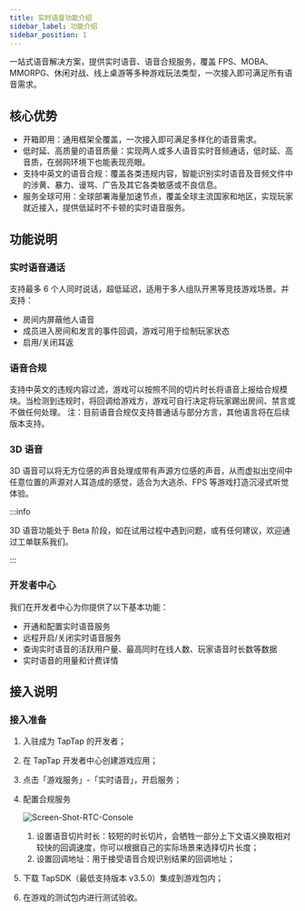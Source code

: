 ```yaml
---
title: 实时语音功能介绍
sidebar_label: 功能介绍
sidebar_position: 1
---
```


一站式语音解决方案，提供实时语音、语音合规服务，覆盖 FPS、MOBA、MMORPG、休闲对战、线上桌游等多种游戏玩法类型，一次接入即可满足所有语音需求。

## 核心优势

- 开箱即用：通用框架全覆盖，一次接入即可满足多样化的语音需求。
- 低时延、高质量的语音质量：实现两人或多人语音实时音频通话，低时延、高音质，在弱网环境下也能表现亮眼。
- 支持中英文的语音合规：覆盖各类违规内容，智能识别实时语音及音频文件中的涉黄、暴力、谩骂、广告及其它各类敏感或不良信息。
- 服务全球可用：全球部署海量加速节点，覆盖全球主流国家和地区，实现玩家就近接入，提供低延时不卡顿的实时语音服务。

## 功能说明

### 实时语音通话

支持最多 6 个人同时说话，超低延迟，适用于多人组队开黑等竞技游戏场景。并支持：

- 房间内屏蔽他人语音
- 成员进入房间和发言的事件回调，游戏可用于绘制玩家状态
- 启用/关闭耳返

### 语音合规

支持中英文的违规内容过滤，游戏可以按照不同的切片时长将语音上报给合规模块。当检测到违规时，将回调给游戏方，游戏可自行决定将玩家踢出房间、禁言或不做任何处理。
注：目前语音合规仅支持普通话与部分方言，其他语言将在后续版本支持。

### 3D 语音

3D 语音可以将无方位感的声音处理成带有声源方位感的声音，从而虚拟出空间中任意位置的声源对人耳造成的感觉，适合为大逃杀、FPS 等游戏打造沉浸式听觉体验。

:::info

3D 语音功能处于 Beta 阶段，如在试用过程中遇到问题，或有任何建议，欢迎通过工单联系我们。

:::

### 开发者中心

我们在开发者中心为你提供了以下基本功能：

- 开通和配置实时语音服务
- 远程开启/关闭实时语音服务
- 查询实时语音的活跃用户量、最高同时在线人数、玩家语音时长数等数据
- 实时语音的用量和计费详情

## 接入说明

### 接入准备

1. 入驻成为 TapTap 的开发者；

2. 在 TapTap 开发者中心创建游戏应用；

3. 点击「游戏服务」-「实时语音」，开启服务；

4. 配置合规服务

   ![Screen-Shot-RTC-Console](/img/rtc-console.png)

   1. 设置语音切片时长：较短的时长切片，会牺牲一部分上下文语义换取相对较快的回调速度，你可以根据自己的实际场景来选择切片长度；
   2. 设置回调地址：用于接受语音合规识别结果的回调地址；

5. 下载 TapSDK（最低支持版本 v3.5.0）集成到游戏包内；

6. 在游戏的测试包内进行测试验收。

